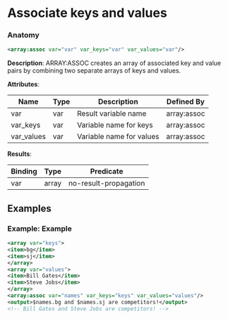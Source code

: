 # Associate keys and values

### Anatomy

```xml
<array:assoc var="var" var_keys="var" var_values="var"/>
```

 **Description**:
 ARRAY:ASSOC creates an array of associated key and value pairs by combining two separate arrays of keys and values.

**Attributes**:

| Name | Type | Description | Defined By |
| ---- | ---- | ----------- | ---------- |
| var | var | Result variable name | array:assoc |
| var_keys | var | Variable name for keys | array:assoc |
| var_values | var | Variable name for values | array:assoc |


**Results**:

| Binding | Type | Predicate |
| ------- | ---- | --------- |
| var | array | no-result-propagation |


## Examples

### Example: Example

```xml
<array var="keys">
<item>bg</item>
<item>sj</item>
</array>
<array var="values">
<item>Bill Gates</item>
<item>Steve Jobs</item>
</array>
<array:assoc var="names" var_keys="keys" var_values="values"/>
<output>$names.bg and $names.sj are competitors!</output>
<!-- Bill Gates and Steve Jobs are competitors! -->
```

